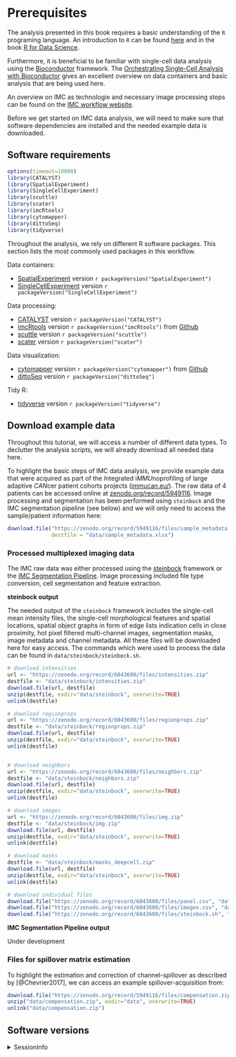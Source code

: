 # Prerequisites {#prerequisites}

The analysis presented in this book requires a basic understanding of the 
`R` programing language. An introduction to `R` can be found [here](https://cran.r-project.org/doc/manuals/r-release/R-intro.pdf) and
in the book [R for Data Science](https://r4ds.had.co.nz/index.html).

Furthermore, it is beneficial to be familiar with single-cell data analysis
using the [Bioconductor](https://www.bioconductor.org/) framework. The 
[Orchestrating Single-Cell Analysis with Bioconductor](https://bioconductor.org/books/release/OSCA/) 
gives an excellent overview on data containers and basic analysis that are being
used here.

An overview on IMC as technologie and necessary image processing steps can be
found on the [IMC workflow website](https://bodenmillergroup.github.io/IMCWorkflow/). 

Before we get started on IMC data analysis, we will need to make sure that
software dependencies are installed and the needed example data is downloaded.

## Software requirements

```r
options(timeout=10000)
library(CATALYST)
library(SpatialExperiment)
library(SingleCellExperiment)
library(scuttle)
library(scater)
library(imcRtools)
library(cytomapper)
library(dittoSeq)
library(tidyverse)
```

Throughout the analysis, we rely on different R software packages.
This section lists the most commonly used packages in this workflow.

Data containers:

* [SpatialExperiment](https://bioconductor.org/packages/release/bioc/html/SpatialExperiment.html) version `r packageVersion("SpatialExperiment")`
* [SingleCellExperiment](https://bioconductor.org/packages/release/bioc/html/SingleCellExperiment.html) version `r packageVersion("SingleCellExperiment")`

Data processing:

* [CATALYST](https://bioconductor.org/packages/release/bioc/html/CATALYST.html) version `r packageVersion("CATALYST")`
* [imcRtools](https://github.com/BodenmillerGroup/imcRtools) version `r packageVersion("imcRtools")` from [Github](https://github.com/BodenmillerGroup/imcRtools)
* [scuttle](https://bioconductor.org/packages/release/bioc/html/scuttle.html) version `r packageVersion("scuttle")`
* [scater](https://bioconductor.org/packages/release/bioc/html/scater.html) version `r packageVersion("scater")`

Data visualization:

* [cytomapper](https://github.com/BodenmillerGroup/cytomapper) version `r packageVersion("cytomapper")` from [Github](https://github.com/BodenmillerGroup/cytomapper)
* [dittoSeq](https://bioconductor.org/packages/release/bioc/html/dittoSeq.html) version `r packageVersion("dittoSeq")`

Tidy R:

* [tidyverse](https://www.tidyverse.org/) version `r packageVersion("tidyverse")`

## Download example data {#download-data}

Throughout this tutorial, we will access a number of different data types. 
To declutter the analysis scripts, we will already download all needed data here.

To highlight the basic steps of IMC data analysis, we provide example data that
were acquired as part of the *I*ntegrated i*MMU*noprofiling of large adaptive
*CAN*cer patient cohorts projects ([immucan.eu/](https://immucan.eu/)). The
raw data of 4 patients can be accessed online at 
[zenodo.org/record/5949116](https://zenodo.org/record/5949116).
Image processing and segmentation has been performed using `steinbock` and
the IMC segmentation pipeline (see below) and we will only need to access the
sample/patient information here:

```r
download.file("https://zenodo.org/record/5949116/files/sample_metadata.xlsx", 
              destfile = "data/sample_metadata.xlsx")
```

### Processed multiplexed imaging data

The IMC raw data was either processed using the 
[steinbock](https://github.com/BodenmillerGroup/steinbock) framework or the
[IMC Segmentation Pipeline](https://github.com/BodenmillerGroup/ImcSegmentationPipeline).
Image processing included file type conversion, cell segmentation and feature
extraction. 

**steinbock output**

The needed output of the `steinbock` framework includes the single-cell mean
intensity files, the single-cell morphological features and spatial locations,
spatial object graphs in form of edge lists indication cells in close proximity,
hot pixel filtered multi-channel images, segmentation masks, image metadata and
channel metadata. All these files will be downloaded here for easy access. The
commands which were used to process the data can be found in
`data/steinbock/steinbock.sh`.

```r
# download intensities
url <- "https://zenodo.org/record/6043600/files/intensities.zip"
destfile <- "data/steinbock/intensities.zip"
download.file(url, destfile)
unzip(destfile, exdir="data/steinbock", overwrite=TRUE)
unlink(destfile)

# download regionprops
url <- "https://zenodo.org/record/6043600/files/regionprops.zip"
destfile <- "data/steinbock/regionprops.zip"
download.file(url, destfile)
unzip(destfile, exdir="data/steinbock", overwrite=TRUE)
unlink(destfile)


# download neighbors
url <- "https://zenodo.org/record/6043600/files/neighbors.zip"
destfile <- "data/steinbock/neighbors.zip"
download.file(url, destfile)
unzip(destfile, exdir="data/steinbock", overwrite=TRUE)
unlink(destfile)

# download images
url <- "https://zenodo.org/record/6043600/files/img.zip"
destfile <- "data/steinbock/img.zip"
download.file(url, destfile)
unzip(destfile, exdir="data/steinbock", overwrite=TRUE)
unlink(destfile)

# download masks
destfile <- "data/steinbock/masks_deepcell.zip"
download.file(url, destfile)
unzip(destfile, exdir="data/steinbock", overwrite=TRUE)
unlink(destfile)

# download individual files
download.file("https://zenodo.org/record/6043600/files/panel.csv", "data/steinbock/panel.csv")
download.file("https://zenodo.org/record/6043600/files/images.csv", "data/steinbock/images.csv")
download.file("https://zenodo.org/record/6043600/files/steinbock.sh", "data/steinbock/steinbock.sh")
```

**IMC Segmentation Pipeline output**

Under development

### Files for spillover matrix estimation

To highlight the estimation and correction of channel-spillover as described by
[@Chevrier2017], we can access an example spillover-acquisition from:

```r
download.file("https://zenodo.org/record/5949116/files/compensation.zip", "data/compensation.zip")
unzip("data/compensation.zip", exdir="data", overwrite=TRUE)
unlink("data/compensation.zip")
```

## Software versions {#sessionInfo}

<details>
   <summary>SessionInfo</summary>
   
```r
sessionInfo()
```
</details>




